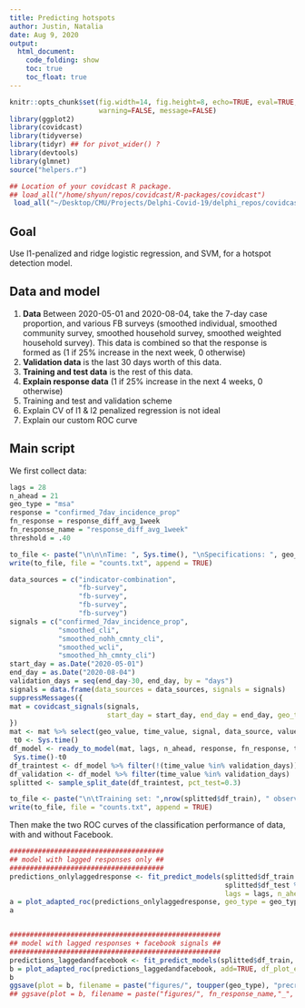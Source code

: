 ```yaml
---
title: Predicting hotspots
author: Justin, Natalia 
date: Aug 9, 2020
output:
  html_document:
    code_folding: show
    toc: true
    toc_float: true
---
```


```r
knitr::opts_chunk$set(fig.width=14, fig.height=8, echo=TRUE, eval=TRUE, cache=TRUE,
                      warning=FALSE, message=FALSE)
library(ggplot2)
library(covidcast)
library(tidyverse)
library(tidyr) ## for pivot_wider() ?
library(devtools)
library(glmnet)
source("helpers.r")

## Location of your covidcast R package.
## load_all("/home/shyun/repos/covidcast/R-packages/covidcast")
 load_all("~/Desktop/CMU/Projects/Delphi-Covid-19/delphi_repos/covidcast/R-packages/covidcast")
```

## Goal

Use l1-penalized and ridge logistic regression, and SVM, for a hotspot detection
model.

## Data and model 

1. **Data** Between 2020-05-01 and 2020-08-04, take the 7-day case proportion,
   and various FB surveys (smoothed individual, smoothed community survey,
   smoothed household survey, smoothed weighted household survey). This data is
   combined so that the response is formed as (1 if 25% increase in the next
   week, 0 otherwise)
2. **Validation data** is the last 30 days worth of this data.
3. **Training and test data** is the rest of this data.
4. **Explain response data** (1 if 25% increase in the next 4 weeks, 0
   otherwise)
5. Training and test and validation scheme
6. Explain CV of l1 \& l2 penalized regression is not ideal
7. Explain our custom ROC curve


## Main script

We first collect data:

```r
lags = 28
n_ahead = 21
geo_type = "msa"
response = "confirmed_7dav_incidence_prop"
fn_response = response_diff_avg_1week
fn_response_name = "response_diff_avg_1week"
threshold = .40

to_file <- paste("\n\n\nTime: ", Sys.time(), "\nSpecifications: ", geo_type, ", lags = ", lags, " n_ahead = ", n_ahead, ", \nresponse = ", response, ", response function = ", fn_response_name, " , threshold = ", threshold, sep = "")
write(to_file, file = "counts.txt", append = TRUE)

data_sources = c("indicator-combination", 
                 "fb-survey", 
                 "fb-survey", 
                 "fb-survey", 
                 "fb-survey")
signals = c("confirmed_7dav_incidence_prop", 
            "smoothed_cli", 
            "smoothed_nohh_cmnty_cli", 
            "smoothed_wcli", 
            "smoothed_hh_cmnty_cli")
start_day = as.Date("2020-05-01")
end_day = as.Date("2020-08-04")
validation_days = seq(end_day-30, end_day, by = "days")
signals = data.frame(data_sources = data_sources, signals = signals)
suppressMessages({
mat = covidcast_signals(signals,
                        start_day = start_day, end_day = end_day, geo_type = geo_type)
})
mat <- mat %>% select(geo_value, time_value, signal, data_source, value) 
 t0 <- Sys.time()
df_model <- ready_to_model(mat, lags, n_ahead, response, fn_response, threshold)
 Sys.time()-t0
df_traintest <- df_model %>% filter(!(time_value %in% validation_days))
df_validation <- df_model %>% filter(time_value %in% validation_days)
splitted <- sample_split_date(df_traintest, pct_test=0.3)

to_file <- paste("\n\tTraining set: ",nrow(splitted$df_train), " observations. 1's:", sum(splitted$df_train$resp), ", 0's:", sum(1-splitted$df_train$resp), "\n\tTest set: ",nrow(splitted$df_test), " observations. 1's:", sum(splitted$df_train$resp), ", 0's:", sum(1-splitted$df_test$resp),  sep = "")
write(to_file, file = "counts.txt", append = TRUE)
```

Then make the two ROC curves of the classification performance of data, with and
without Facebook.

```r
######################################
## model with lagged responses only ##
###################################### 
predictions_onlylaggedresponse <- fit_predict_models(splitted$df_train %>% select(geo_value, time_value, resp, contains(response)), 
                                                     splitted$df_test %>% select(geo_value, time_value, resp, contains(response)),
                                                     lags = lags, n_ahead = n_ahead)
a = plot_adapted_roc(predictions_onlylaggedresponse, geo_type = geo_type)
a


####################################################
## model with lagged responses + facebook signals ##
####################################################
predictions_laggedandfacebook <- fit_predict_models(splitted$df_train, splitted$df_test, lags = lags, n_ahead = n_ahead)
b = plot_adapted_roc(predictions_laggedandfacebook, add=TRUE, df_plot_existing=a, geo_type = geo_type)
b
ggsave(plot = b, filename = paste("figures/", toupper(geo_type), "precrecall_lag", lags,"_nahead", n_ahead, ".png", sep = ""), width = 12, height = 8, dpi = 200)
## ggsave(plot = b, filename = paste("figures/", fn_response_name,"_", threshold*100, "/", toupper(geo_type), "precrecall_lag", lags,"_nahead", n_ahead, ".png", sep = ""), width = 12, height = 8, dpi = 200) 
```
